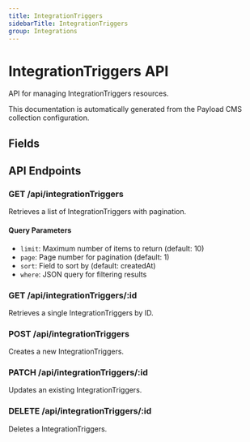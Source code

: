 ```yaml
---
title: IntegrationTriggers
sidebarTitle: IntegrationTriggers
group: Integrations
---
```



# IntegrationTriggers API

API for managing IntegrationTriggers resources.

<Callout type="info">
  This documentation is automatically generated from the Payload CMS collection configuration.
</Callout>


## Fields

<TSDoc code="interface IntegrationTriggers {
  displayName?: string;
  description?: string;
  appKey?: string;
  appName?: string;
  appId?: string;
  logo?: string;
  payload?: Record<string, any>;
  config?: Record<string, any>;
}" />




## API Endpoints

### GET /api/integrationTriggers
Retrieves a list of IntegrationTriggers with pagination.

#### Query Parameters
- `limit`: Maximum number of items to return (default: 10)
- `page`: Page number for pagination (default: 1)
- `sort`: Field to sort by (default: createdAt)
- `where`: JSON query for filtering results

### GET /api/integrationTriggers/:id
Retrieves a single IntegrationTriggers by ID.

### POST /api/integrationTriggers
Creates a new IntegrationTriggers.

### PATCH /api/integrationTriggers/:id
Updates an existing IntegrationTriggers.

### DELETE /api/integrationTriggers/:id
Deletes a IntegrationTriggers.

